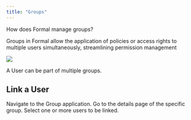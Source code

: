 ```yaml
---
title: "Groups"
---
```


How does Formal manage groups?

Groups in Formal allow the application of policies or access rights to multiple users simultaneously, streamlining permission management

<img src="/assets/images/groups.png" />

<CardInfo>A User can be part of multiple groups.</CardInfo>

## Link a User

<Steps>
  <Step title="First Step">Navigate to the Group application.</Step>
  <Step title="Second Step">Go to the details page of the specific group.</Step>
  <Step title="Third Step">Select one or more users to be linked.</Step>
</Steps>
